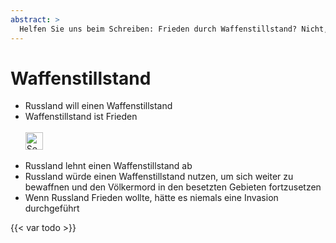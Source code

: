 ```yaml
---
abstract: >
  Helfen Sie uns beim Schreiben: Frieden durch Waffenstillstand? Nicht, wenn der Angreifer „Waffenkillstand“ bevorzugt, alle Vereinbarungen bricht und noch mehr Zivilisten bombardiert. 
---
```


# Waffenstillstand {#sec-peace-ceasefire}

::: {.callout-caution title="Mythos"}
- Russland will einen Waffenstillstand
- Waffenstillstand ist Frieden
[<br></br>![Search for topic in EUvsDisinfo](../all_common_img/EUvsDisinfo_400x240.jpg){height=2em}](https://euvsdisinfo.eu/disinformation-cases/?text=peace&sort=relevance)
:::

::: {.callout-tip title="Wahrheit"}
- Russland lehnt einen Waffenstillstand ab
- Russland würde einen Waffenstillstand nutzen, um sich weiter zu bewaffnen und den Völkermord in den besetzten Gebieten fortzusetzen
- Wenn Russland Frieden wollte, hätte es niemals eine Invasion durchgeführt
:::

{{< var todo >}}

